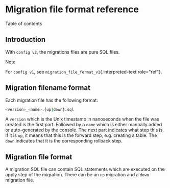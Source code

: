
Migration file format reference
===============================

Table of contents

Introduction
------------

With `config v2`, the migrations files are pure SQL files.

Note

For `config v1`, see `migration_file_format_v1`{.interpreted-text
role="ref"}.

Migration filename format
-------------------------

Each migration file has the following format:

```bash
<version>_<name>.{up|down}.sql
```

A `version` which is the Unix timestamp in nanoseconds when the file was
created is the first part. Followed by a `name` which is either manually
added or auto-generated by the console. The next part indicates what
step this is. If it is `up`, it means that this is the forward step,
e.g. creating a table. The `down` indicates that it is the corresponding
rollback step.

Migration file format
---------------------

A migration SQL file can contain SQL statements which are executed on
the apply step of the migration. There can be an `up` migration and a
`down` migration file.
